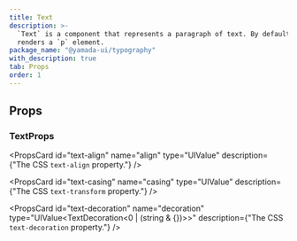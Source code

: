 ```yaml
---
title: Text
description: >-
  `Text` is a component that represents a paragraph of text. By default, it
  renders a `p` element.
package_name: "@yamada-ui/typography"
with_description: true
tab: Props
order: 1
---
```


## Props

### TextProps

<PropsCard
  id="text-align"
  name="align"
  type="UIValue<TextAlign>"
  description={"The CSS `text-align` property."}
/>

<PropsCard
  id="text-casing"
  name="casing"
  type="UIValue<TextTransform>"
  description={"The CSS `text-transform` property."}
/>

<PropsCard
  id="text-decoration"
  name="decoration"
  type="UIValue<TextDecoration<0 | (string & {})>>"
  description={"The CSS `text-decoration` property."}
/>
